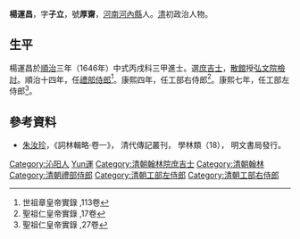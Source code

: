 {{Otheruses|other=名为杨子立的其他人物|杨子立}}

'''楊運昌'''，字'''子立'''，號'''厚齋'''，[[河南|河南]][[河内县_(中国)|河內縣]]人。[[清|清]]初政治人物。

== 生平 ==
楊運昌於[[順治|順治]]三年（1646年）中式丙戌科三甲進士。選[[庶吉士|庶吉士]]，[[散館|散館]]授[[弘文院|弘文院]][[檢討|檢討]]。順治十四年，任[[禮部侍郎|禮部侍郎]]<ref>世祖章皇帝實錄 ,113卷</ref>。康熙四年，任工部右侍郎<ref>聖祖仁皇帝實錄 ,17卷</ref>。康熙七年，任工部左侍郎<ref>聖祖仁皇帝實錄 ,27卷</ref>。

==參考資料==
{{Reflist}}
*[[朱汝珍|朱汝珍]]，《詞林輯略·卷一》， 清代傳記叢刊， 學林類（18）， 明文書局發行。

{{順治三年丙戌科殿試金榜}}

{{Authority control}}

{{DEFAULTSORT:Yang楊}}
[[Category:沁阳人|Category:沁阳人]]
[[Category:楊姓|Yun運]]
[[Category:清朝翰林院庶吉士|Category:清朝翰林院庶吉士]]
[[Category:清朝翰林|Category:清朝翰林]]
[[Category:清朝禮部侍郎|Category:清朝禮部侍郎]]
[[Category:清朝工部左侍郎|Category:清朝工部左侍郎]]
[[Category:清朝工部右侍郎|Category:清朝工部右侍郎]]


{{清朝人物小作品}}